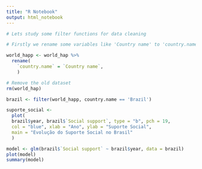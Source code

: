 ---
title: "R Notebook"
output: html_notebook
---

```{r}
# Lets study some filter functions for data cleaning

# Firstly we rename some variables like 'Country name' to 'country.name' 

world_happ <- world_hap %>% 
  rename(
    `country.name` = `Country name`,
    ) 

# Remove the old dataset
rm(world_hap)
```

```{r}
brazil <- filter(world_happ, country.name == 'Brazil')
```

```{r}
suporte_social <- 
  plot(
  brazil$year, brazil$`Social support`, type = "b", pch = 19,
  col = "blue", xlab = "Ano", ylab = "Suporte Social",
  main = "Evolução do Suporte Social no Brasil"
  )
```
```{r}
model <- glm(brazil$`Social support` ~ brazil$year, data = brazil)
plot(model)
summary(model)
```

